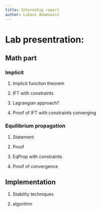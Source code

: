 ```yaml
---
title: Internship report
author: Lukasz Adamowicz
---
```


# Lab presentration:

## Math part

### Implicit 
1. Implicit funciton theorem

2. IFT with constraints

3. Lagrangian approach?

4. Proof of IFT with constraints converging

### Equilibrium propagation

1. Statement

2. Proof

3. EqProp with constraints

4. Proof of convergence


## Implementation

1. Stability techniques

2. algorithm
